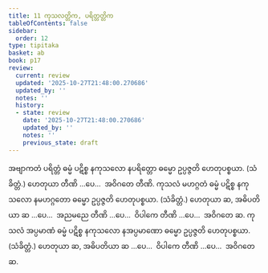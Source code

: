 ```yaml
---
title: 11 ကုသလတ္တိက, ပရိတ္တတ္တိက
tableOfContents: false
sidebar:
  order: 12
type: tipitaka
basket: ab
book: p17
review:
  current: review
  updated: '2025-10-27T21:48:00.270686'
  updated_by: ''
  notes: ''
  history:
  - state: review
    date: '2025-10-27T21:48:00.270686'
    updated_by: ''
    notes: ''
    previous_state: draft
---
```



<ReviewStatus review={frontmatter.review} showDetails={true} />

<HypothesisAnnotation frontmatter={frontmatter} />

<DynamicBreadcrumb />

<Division number="23" book="p17" e="ch" v="40" p="296">

<Paragraph number="60" book="p17">
အဗျာကတံ ပရိတ္တံ ဓမ္မံ ပဋိစ္စ နကုသလော နပရိတ္တော ဓမ္မော ဥပ္ပဇ္ဇတိ ဟေတုပစ္စယာ. (သံခိတ္တံ.) ဟေတုယာ တီဏိ …ပေ…  အဝိဂတေ တီဏိ.
</Paragraph>

<Paragraph number="61" book="p17">
ကုသလံ မဟဂ္ဂတံ ဓမ္မံ ပဋိစ္စ နကုသလော နမဟဂ္ဂတော ဓမ္မော ဥပ္ပဇ္ဇတိ ဟေတုပစ္စယာ. (သံခိတ္တံ.) ဟေတုယာ ဆ, အဓိပတိယာ ဆ …ပေ…  အညမညေ တီဏိ …ပေ…  ဝိပါကေ တီဏိ …ပေ…  အဝိဂတေ ဆ.
</Paragraph>

<Paragraph number="62" book="p17">
ကုသလံ အပ္ပမာဏံ ဓမ္မံ ပဋိစ္စ နကုသလော နအပ္ပမာဏော ဓမ္မော ဥပ္ပဇ္ဇတိ ဟေတုပစ္စယာ. (သံခိတ္တံ.) ဟေတုယာ ဆ, အဓိပတိယာ ဆ …ပေ…  ဝိပါကေ တီဏိ …ပေ…  အဝိဂတေ ဆ.
</Paragraph>
</Division>
